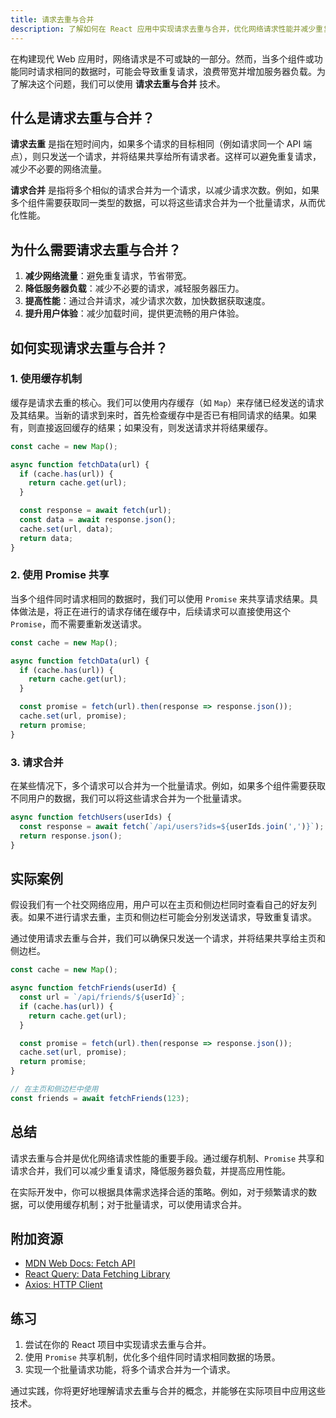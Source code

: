 ```yaml
---
title: 请求去重与合并
description: 了解如何在 React 应用中实现请求去重与合并，优化网络请求性能并减少重复请求。
---
```


在构建现代 Web 应用时，网络请求是不可或缺的一部分。然而，当多个组件或功能同时请求相同的数据时，可能会导致重复请求，浪费带宽并增加服务器负载。为了解决这个问题，我们可以使用 **请求去重与合并** 技术。

## 什么是请求去重与合并？

**请求去重** 是指在短时间内，如果多个请求的目标相同（例如请求同一个 API 端点），则只发送一个请求，并将结果共享给所有请求者。这样可以避免重复请求，减少不必要的网络流量。

**请求合并** 是指将多个相似的请求合并为一个请求，以减少请求次数。例如，如果多个组件需要获取同一类型的数据，可以将这些请求合并为一个批量请求，从而优化性能。

## 为什么需要请求去重与合并？

1. **减少网络流量**：避免重复请求，节省带宽。
2. **降低服务器负载**：减少不必要的请求，减轻服务器压力。
3. **提高性能**：通过合并请求，减少请求次数，加快数据获取速度。
4. **提升用户体验**：减少加载时间，提供更流畅的用户体验。

## 如何实现请求去重与合并？

### 1. 使用缓存机制

缓存是请求去重的核心。我们可以使用内存缓存（如 `Map`）来存储已经发送的请求及其结果。当新的请求到来时，首先检查缓存中是否已有相同请求的结果。如果有，则直接返回缓存的结果；如果没有，则发送请求并将结果缓存。

```javascript
const cache = new Map();

async function fetchData(url) {
  if (cache.has(url)) {
    return cache.get(url);
  }

  const response = await fetch(url);
  const data = await response.json();
  cache.set(url, data);
  return data;
}
```

### 2. 使用 Promise 共享

当多个组件同时请求相同的数据时，我们可以使用 `Promise` 来共享请求结果。具体做法是，将正在进行的请求存储在缓存中，后续请求可以直接使用这个 `Promise`，而不需要重新发送请求。

```javascript
const cache = new Map();

async function fetchData(url) {
  if (cache.has(url)) {
    return cache.get(url);
  }

  const promise = fetch(url).then(response => response.json());
  cache.set(url, promise);
  return promise;
}
```

### 3. 请求合并

在某些情况下，多个请求可以合并为一个批量请求。例如，如果多个组件需要获取不同用户的数据，我们可以将这些请求合并为一个批量请求。

```javascript
async function fetchUsers(userIds) {
  const response = await fetch(`/api/users?ids=${userIds.join(',')}`);
  return response.json();
}
```

## 实际案例

假设我们有一个社交网络应用，用户可以在主页和侧边栏同时查看自己的好友列表。如果不进行请求去重，主页和侧边栏可能会分别发送请求，导致重复请求。

通过使用请求去重与合并，我们可以确保只发送一个请求，并将结果共享给主页和侧边栏。

```javascript
const cache = new Map();

async function fetchFriends(userId) {
  const url = `/api/friends/${userId}`;
  if (cache.has(url)) {
    return cache.get(url);
  }

  const promise = fetch(url).then(response => response.json());
  cache.set(url, promise);
  return promise;
}

// 在主页和侧边栏中使用
const friends = await fetchFriends(123);
```

## 总结

请求去重与合并是优化网络请求性能的重要手段。通过缓存机制、`Promise` 共享和请求合并，我们可以减少重复请求，降低服务器负载，并提高应用性能。

在实际开发中，你可以根据具体需求选择合适的策略。例如，对于频繁请求的数据，可以使用缓存机制；对于批量请求，可以使用请求合并。

## 附加资源

- [MDN Web Docs: Fetch API](https://developer.mozilla.org/en-US/docs/Web/API/Fetch_API)
- [React Query: Data Fetching Library](https://react-query.tanstack.com/)
- [Axios: HTTP Client](https://axios-http.com/)

## 练习

1. 尝试在你的 React 项目中实现请求去重与合并。
2. 使用 `Promise` 共享机制，优化多个组件同时请求相同数据的场景。
3. 实现一个批量请求功能，将多个请求合并为一个请求。

通过实践，你将更好地理解请求去重与合并的概念，并能够在实际项目中应用这些技术。